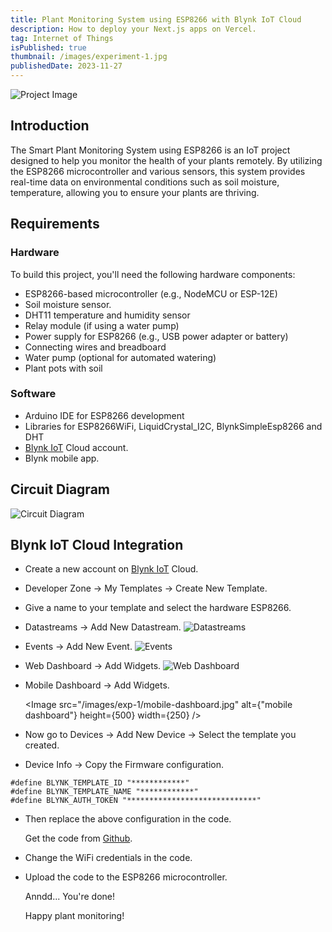 ```yaml
---
title: Plant Monitoring System using ESP8266 with Blynk IoT Cloud
description: How to deploy your Next.js apps on Vercel.
tag: Internet of Things
isPublished: true
thumbnail: /images/experiment-1.jpg
publishedDate: 2023-11-27
---
```


![Project Image](/images/exp-1/experiment-1.jpg)

## Introduction

The Smart Plant Monitoring System using ESP8266 is an IoT project designed to help you monitor the health of your plants remotely. By utilizing the ESP8266 microcontroller and various sensors, this system provides real-time data on environmental conditions such as soil moisture, temperature, allowing you to ensure your plants are thriving.

## Requirements

### Hardware

To build this project, you'll need the following hardware components:

-   ESP8266-based microcontroller (e.g., NodeMCU or ESP-12E)
-   Soil moisture sensor.
-   DHT11 temperature and humidity sensor
-   Relay module (if using a water pump)
-   Power supply for ESP8266 (e.g., USB power adapter or battery)
-   Connecting wires and breadboard
-   Water pump (optional for automated watering)
-   Plant pots with soil

### Software

-   Arduino IDE for ESP8266 development
-   Libraries for ESP8266WiFi, LiquidCrystal_I2C, BlynkSimpleEsp8266 and DHT
-   [Blynk IoT](https://blynk.io/) Cloud account.
-   Blynk mobile app.

## Circuit Diagram

![Circuit Diagram](/images/exp-1/circuit-diagram.png)

## Blynk IoT Cloud Integration

-   Create a new account on [Blynk IoT](https://blynk.io/) Cloud.
-   Developer Zone -> My Templates -> Create New Template.
-   Give a name to your template and select the hardware ESP8266.
-   Datastreams -> Add New Datastream.
    ![Datastreams](/images/exp-1/datastreams.png)
-   Events -> Add New Event.
    ![Events](/images/exp-1/pir-event.png)
-   Web Dashboard -> Add Widgets.
    ![Web Dashboard](/images/exp-1/web-dashboard.png)
-   Mobile Dashboard -> Add Widgets.

    <Image
    	src="/images/exp-1/mobile-dashboard.jpg"
    	alt={"mobile dashboard"}
    	height={500}
    	width={250}
    />

-   Now go to Devices -> Add New Device -> Select the template you created.
-   Device Info -> Copy the Firmware configuration.

```config
#define BLYNK_TEMPLATE_ID "************"
#define BLYNK_TEMPLATE_NAME "************"
#define BLYNK_AUTH_TOKEN "*****************************"
```

-   Then replace the above configuration in the code.

    Get the code from [Github](https://github.com/dhiraj512/plant-monitoring-system).

-   Change the WiFi credentials in the code.
-   Upload the code to the ESP8266 microcontroller.

    Anndd... You're done!

    Happy plant monitoring!
